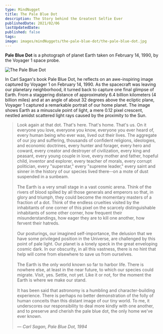 ```yaml
---
type: MindNugget
title: The Pale Blue Dot
description: The Story behind the Greatest Selfie Ever
publishedDate: 2021/02/06
lastUpdatedDate:
published: false
tags:
image: images/mindNuggets/the-pale-blue-dot/the-pale-blue-dot.jpg
---
```


**Pale Blue Dot** is a photograph of planet Earth taken on February 14, 1990, by the Voyager 1 space probe.

![The Pale Blue Dot](/images/mindNuggets/the-pale-blue-dot/the-pale-blue-dot.jpg)

In Carl Sagan's book Pale Blue Dot, he reflects on an awe-inspiring image captured by Voyager 1 on February 14, 1990. As the spacecraft was leaving our planetary neighborhood, it turned back to capture one final glimpse of Earth. From a staggering distance of approximately 6.4 billion kilometers (4 billion miles) and at an angle of about 32 degrees above the ecliptic plane, Voyager 1 captured a remarkable portrait of our home planet. The image shows Earth as a minuscule point of light, a mere 0.12 pixel crescent, nestled amidst scattered light rays caused by the proximity to the Sun.

> Look again at that dot. That's here. That's home. That's us. On it everyone you love, everyone you know, everyone you ever heard of, every human being who ever was, lived out their lives. The aggregate of our joy and suffering, thousands of confident religions, ideologies, and economic doctrines, every hunter and forager, every hero and coward, every creator and destroyer of civilization, every king and peasant, every young couple in love, every mother and father, hopeful child, inventor and explorer, every teacher of morals, every corrupt politician, every "superstar," every "supreme leader," every saint and sinner in the history of our species lived there--on a mote of dust suspended in a sunbeam.\
> \
> The Earth is a very small stage in a vast cosmic arena. Think of the rivers of
> blood spilled by all those generals and emperors so that, in glory and triumph,
> they could become the momentary masters of a fraction of a dot. Think of the endless
> cruelties visited by the inhabitants of one corner of this pixel on the scarcely
> distinguishable inhabitants of some other corner, how frequent their misunderstandings,
> how eager they are to kill one another, how fervent their hatreds.\
> \
> Our posturings, our imagined self-importance, the delusion that we have some privileged position
> in the Universe, are challenged by this point of pale light. Our planet is a lonely
> speck in the great enveloping cosmic dark. In our obscurity, in all this vastness,
> there is no hint that help will come from elsewhere to save us from ourselves.\
> \
> The Earth is the only world known so far to harbor life. There is nowhere else,
> at least in the near future, to which our species could migrate. Visit, yes. Settle,
> not yet. Like it or not, for the moment the Earth is where we make our stand.\
> \
> It has been said that astronomy is a humbling and character-building experience.
> There is perhaps no better demonstration of the folly of human conceits than this
> distant image of our tiny world. To me, it underscores our responsibility to deal
> more kindly with one another, and to preserve and cherish the pale blue dot, the
> only home we've ever known.\
> \
> _— Carl Sagan, Pale Blue Dot, 1994_
